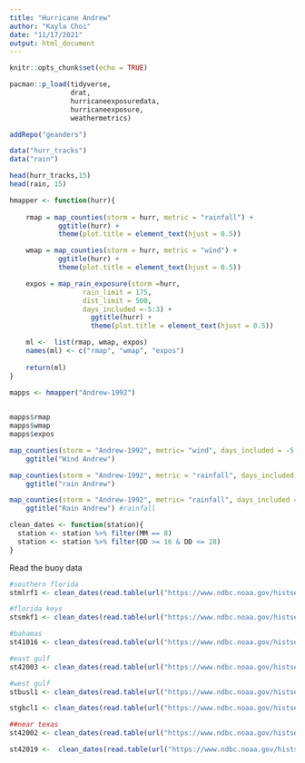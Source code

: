 ```yaml
---
title: "Hurricane Andrew"
author: "Kayla Choi"
date: "11/17/2021"
output: html_document
---
```


```r
knitr::opts_chunk$set(echo = TRUE)
```


```r
pacman::p_load(tidyverse,
               drat,
               hurricaneexposuredata,
               hurricaneexposure,
               weathermetrics)

addRepo("geanders")

data("hurr_tracks")
data("rain")

head(hurr_tracks,15)
head(rain, 15)
```


```r
hmapper <- function(hurr){
    
    rmap = map_counties(storm = hurr, metric = "rainfall") +
            ggtitle(hurr) +
            theme(plot.title = element_text(hjust = 0.5))

    wmap = map_counties(storm = hurr, metric = "wind") +
            ggtitle(hurr) +
            theme(plot.title = element_text(hjust = 0.5))

    expos = map_rain_exposure(storm =hurr, 
                  rain_limit = 175, 
                  dist_limit = 500, 
                  days_included =-5:3) +
                    ggtitle(hurr) +
                    theme(plot.title = element_text(hjust = 0.5))

    ml <-  list(rmap, wmap, expos)
    names(ml) <- c("rmap", "wmap", "expos")
    
    return(ml)
}
 
mapps <- hmapper("Andrew-1992") 


mapps$rmap
mapps$wmap
mapps$expos
```

```r
map_counties(storm = "Andrew-1992", metric= "wind", days_included = -5:5) +
    ggtitle("Wind Andrew")

map_counties(storm = "Andrew-1992", metric = "rainfall", days_included = -5:5) +
    ggtitle("rain Andrew")

map_counties(storm = "Andrew-1992", metric= "rainfall", days_included = -1:0) +
    ggtitle("Rain Andrew") #rainfall
```

```r
clean_dates <- function(station){
  station <- station %>% filter(MM == 8)
  station <- station %>% filter(DD >= 16 & DD <= 28)
}
```

Read the buoy data  
```r
#southern florida 
stmlrf1 <- clean_dates(read.table(url("https://www.ndbc.noaa.gov/histsearch.php?station=MLRF1&year=1992&f1=wdir&t1a=gt&v1a=1&t1b=&v1b=&c1=and&f2=wtmp&t2a=gt&v2a=1&t2b=&v2b=&c2=&f3=&t3a=&v3a=&t3b=&v3b=&mode=data"), skip = 2, header = TRUE))

#florida keys
stsmkf1 <- clean_dates(read.table(url("https://www.ndbc.noaa.gov/histsearch.php?station=SMKF1&year=1992&f1=wdir&t1a=gt&v1a=1&t1b=&v1b=&c1=and&f2=wtmp&t2a=gt&v2a=1&t2b=&v2b=&c2=&f3=&t3a=&v3a=&t3b=&v3b=&mode=data"), skip = 2, header = TRUE))

#bahamas
st41016 <- clean_dates(read.table(url("https://www.ndbc.noaa.gov/histsearch.php?station=41016&year=1992&f1=wspd&t1a=ge&v1a=1&t1b=&v1b=&c1=and&f2=wtmp&t2a=ge&v2a=1&t2b=&v2b=&c2=&f3=&t3a=&v3a=&t3b=&v3b=&mode=data"), skip = 2, header = TRUE))

#east gulf
st42003 <- clean_dates(read.table(url("https://www.ndbc.noaa.gov/histsearch.php?station=42003&year=1992&f1=wspd&t1a=ge&v1a=1&t1b=&v1b=&c1=and&f2=wtmp&t2a=ge&v2a=1&t2b=&v2b=&c2=&f3=&t3a=&v3a=&t3b=&v3b=&mode=data"), skip = 2, header = TRUE))

#west gulf
stbusl1 <- clean_dates(read.table(url("https://www.ndbc.noaa.gov/histsearch.php?station=BUSL1&year=1992&f1=wspd&t1a=gt&v1a=1&t1b=&v1b=&c1=&f2=&t2a=&v2a=&t2b=&v2b=&c2=&f3=&t3a=&v3a=&t3b=&v3b=&mode=data"), skip = 2, header = TRUE))

stgbcl1 <- clean_dates(read.table(url("https://www.ndbc.noaa.gov/histsearch.php?station=GBCL1&year=1992&f1=wspd&t1a=gt&v1a=1&t1b=&v1b=&c1=&f2=&t2a=&v2a=&t2b=&v2b=&c2=&f3=&t3a=&v3a=&t3b=&v3b=&mode=data"), skip = 2, header = TRUE))

##near texas
st42002 <- clean_dates(read.table(url("https://www.ndbc.noaa.gov/histsearch.php?station=42002&year=1992&f1=wspd&t1a=gt&v1a=1&t1b=&v1b=&c1=&f2=&t2a=&v2a=&t2b=&v2b=&c2=&f3=&t3a=&v3a=&t3b=&v3b=&mode=data"), skip = 2, header = TRUE))

st42019 <-  clean_dates(read.table(url("https://www.ndbc.noaa.gov/histsearch.php?station=42019&year=1992&f1=wspd&t1a=gt&v1a=1&t1b=&v1b=&c1=&f2=&t2a=&v2a=&t2b=&v2b=&c2=&f3=&t3a=&v3a=&t3b=&v3b=&mode=data"), skip = 2, header = TRUE))
```



